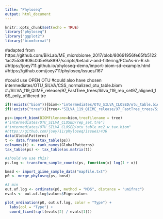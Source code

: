 ```yaml
---
title: "Phyloseq"
output: html_document
---
```


```r
knitr::opts_chunk$set(echo = TRUE)
library("phyloseq")
library("ggplot2")
library("biomformat")
```


#adapted from https://github.com/BikLab/ME_microbiome_2017/blob/80691956fe65fb51221ac25539908c0d5e9a8897/scripts/betadiv-and-filtering/PCoAs-in-R.sh
#https://joey711.github.io/phyloseq-demo/import-biom-sd-example.html
#https://github.com/joey711/phyloseq/issues/167

#could use OPEN OTU
#could also have chosen intermediates/OTU_SILVA/CSS_normalized_otu_table.biom
#./SILVA_119_QIIME_release/97_FastTree_trees/Silva_119_rep_set97_aligned_16S_only_pfiltered.tre

```r
if(!exists("biom")){biom<-"intermediates/OTU_SILVA_CLOSED/otu_table.biom"}
if(!exists("tree")){tree<-"SILVA_119_QIIME_release/97_FastTree_trees/Silva_119_rep_set97_aligned_16S_only_pfiltered.tre"}

ps<-import_biom(BIOMfilename=biom,treefilename = tree)
#"intermediates/OTU_SILVA_CLOSED/rep_set.tre")
#"intermediates/OTU_SILVA_CLOSED/otu_table_mc2_w_tax.biom"
#https://github.com/joey711/phyloseq/issues/436
data(GlobalPatterns)
t <- data.frame(tax_table(ps))
colnames(t) <- rank_names(GlobalPatterns)
tax_table(ps) <- tax_table(as.matrix(t))
```

```r
#should we use this?
ps.log <- transform_sample_counts(ps, function(x) log(1 + x))

bmsd <- import_qiime_sample_data("mapfile.txt")
p0 <- merge_phyloseq(ps, bmsd)

#3 min
out.uf.log <- ordinate(p0, method = "MDS", distance = "unifrac")
evals <- out.uf.log$values$Eigenvalues
```


```r
plot_ordination(p0, out.uf.log, color = "Type") +
  labs(col = "Type") +
  coord_fixed(sqrt(evals[2] / evals[1]))
```




